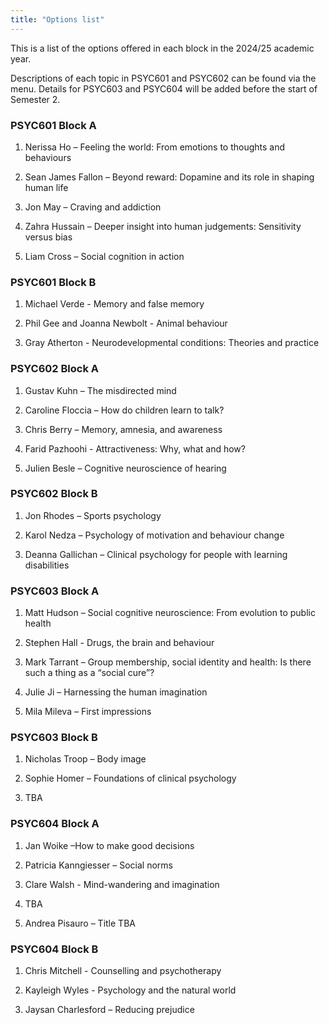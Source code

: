 ```yaml
---
title: "Options list"
---
```


This is a list of the options offered in each block in the 2024/25 academic year.

Descriptions of each topic in PSYC601 and PSYC602 can be found via the menu. Details for PSYC603 and PSYC604 will be added before the start of Semester 2.

### PSYC601 Block A

1.  Nerissa Ho -- Feeling the world: From emotions to thoughts and behaviours

2.  Sean James Fallon -- Beyond reward: Dopamine and its role in shaping human life

3.  Jon May -- Craving and addiction

4.  Zahra Hussain -- Deeper insight into human judgements: Sensitivity versus bias

5.  Liam Cross -- Social cognition in action

### PSYC601 Block B

1.  Michael Verde - Memory and false memory

2.  Phil Gee and Joanna Newbolt - Animal behaviour

3.  Gray Atherton - Neurodevelopmental conditions: Theories and practice

### PSYC602 Block A

1.  Gustav Kuhn -- The misdirected mind

2.  Caroline Floccia -- How do children learn to talk?

3.  Chris Berry -- Memory, amnesia, and awareness

4.  Farid Pazhoohi - Attractiveness: Why, what and how?

5.  Julien Besle -- Cognitive neuroscience of hearing

### PSYC602 Block B

1.  Jon Rhodes -- Sports psychology

2.  Karol Nedza -- Psychology of motivation and behaviour change

3.  Deanna Gallichan -- Clinical psychology for people with learning disabilities

### PSYC603 Block A

1.  Matt Hudson -- Social cognitive neuroscience: From evolution to public health

2.  Stephen Hall - Drugs, the brain and behaviour

3.  Mark Tarrant -- Group membership, social identity and health: Is there such a thing as a "social cure"?

4.  Julie Ji -- Harnessing the human imagination

5.  Mila Mileva -- First impressions

### PSYC603 Block B

1.  Nicholas Troop -- Body image

2.  Sophie Homer -- Foundations of clinical psychology

3.  TBA

### PSYC604 Block A

1.  Jan Woike --How to make good decisions

2.  Patricia Kanngiesser -- Social norms

3.  Clare Walsh - Mind-wandering and imagination

4.  TBA

5.  Andrea Pisauro -- Title TBA

### PSYC604 Block B

1.  Chris Mitchell - Counselling and psychotherapy

2.  Kayleigh Wyles - Psychology and the natural world

3.  Jaysan Charlesford -- Reducing prejudice

